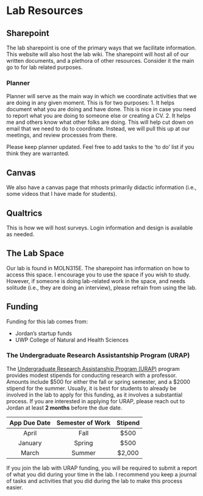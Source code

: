 # Lab Resources

## Sharepoint

The lab sharepoint is one of the primary ways that we facilitate information. This website will also host the lab wiki. The sharepoint will host all of our written documents, and a plethora of other resources. Consider it the main go to for lab related purposes. 

### Planner
Planner will serve as the main way in which we coordinate activities that we are doing in any given moment. This is for two purposes:
1. It helps document what you are doing and have done. This is nice in case you need to report what you are doing to someone else or creating a CV.
2. It helps me and others know what other folks are doing. This will help cut down on email that we need to do to coordinate. Instead, we will pull this up at our meetings, and review processes from there.

Please keep planner updated. Feel free to add tasks to the 'to do' list if you think they are warranted.

## Canvas

We also have a canvas page that mhosts primarily didactic information (i.e., some videos that I have made for students).

## Qualtrics

This is how we will host surveys. Login information and design is available as needed.

## The Lab Space

Our lab is found in MOLN315E. The sharepoint has information on how to access this space. I encourage you to use the space if you wish to study. However, if someone is doing lab-related work in the space, and needs solitude (i.e., they are doing an interview), please refrain from using the lab.  

## Funding

Funding for this lab comes from:

- Jordan's startup funds
- UWP College of Natural and Health Sciences

### The Undergraduate Research Assistantship Program (URAP) {#URAP}

The [Undergraduate Research Assistanship Program (URAP)](https://www.uwp.edu/explore/offices/researchadmin/urap.cfm) program provides modest stipends for conducting research with a professor. Amounts include \$500 for either the fall or spring semester, and a \$2000 stipend for the summer. Usually, it is best for students to already be involved in the lab to apply for this funding, as it involves a substantial process. If you are interested in applying for URAP, please reach out to Jordan at least **2 months** before the due date.

  App Due Date      Semester of Work      Stipend
----------------  --------------------  -----------
    April                Fall              $500
    January              Spring            $500
    March                Summer            $2,000

If you join the lab with URAP funding, you will be required to submit a report of what you did during your time in the lab. I recommend you keep a journal of tasks and activities that you did during the lab to make this process easier. 